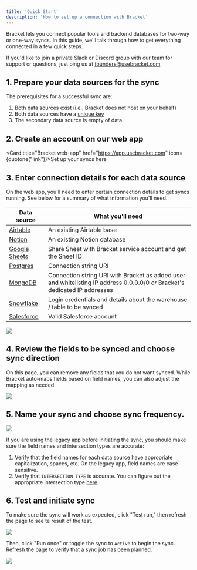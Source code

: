 ```yaml
---
title: 'Quick Start'
description: 'How to set up a connection with Bracket'
---
```


Bracket lets you connect popular tools and backend databases for two-way or one-way syncs. In this guide, we'll talk through how to get everything connected in a few quick steps.

<Info>If you'd like to join a private Slack or Discord group with our team for support or questions, just ping us at founders@usebracket.com</Info>

## 1. Prepare your data sources for the sync

The prerequisites for a successful sync are:
1. Both data sources exist (i.e., Bracket does not host on your behalf)
2. Both data sources have a [unique key](/pkeys)
3. The secondary data source is empty of data

## 2. Create an account on our web app

<Card title="Bracket web-app" href="https://app.usebracket.com" icon={duotone("link")}>Set up your syncs here</Card>

## 3. Enter connection details for each data source

On the web app, you'll need to enter certain connection details to get syncs running. See below for a summary of what information you'll need.

| Data source                                  | What you'll need                                                                                                                  |
| --------------------------------      | --------------------------------------------------------------------------------------------------------------------------------- |
| [Airtable](/connecting/airtable_connecting)      | An existing Airtable base                                                                                                |
| [Notion](/connecting/notion_connecting)          | An existing Notion database                                                                 |
| [Google Sheets](/connecting/gsheets_connecting)  | Share Sheet with Bracket service account and get the Sheet ID                                                                     |
| [Postgres](/connecting/postgres_connecting)      | Connection string URI                                                                                                             |
| [MongoDB](/database/mongodb_connecting)          | Connection string URI with Bracket as added user and whitelisting IP address 0.0.0.0/0 _or_ Bracket's dedicated IP addresses      |
| [Snowflake](/database/snowflake_connecting)      | Login credentials and details about the warehouse / table to be synced                                                            |
| [Salesforce](/database/salesforce_connecting)    | Valid Salesforce account                                                                                                          |

<Example>
  <img class="rounded-md w-full" src="/img/onboarding_choose_primary_sources.gif" />
</Example>

## 4. Review the fields to be synced and choose sync direction

On this page, you can remove any fields that you do not want synced. While Bracket auto-maps fields based on field names, you can also adjust the mapping as needed. 

<Example>
  <img class="rounded-md w-full" src="/img/onboarding_field_mapping.gif" />
</Example>

## 5. Name your sync and choose sync frequency.

<Example>
  <img class="rounded-md w-full" src="/img/onboarding_name_sync.gif" />
</Example>

If you are using the [legacy app](https://legacy.app.usebracket.com/) before initiating the sync, you should make sure the field names and intersection types are accurate:
1. Verify that the field names for each data source have appropriate capitalization, spaces, etc. On the legacy app, field names are case-sensitive.
2. Verify that `INTERSECTION TYPE` is accurate. You can figure out the appropriate intersection type [here](https://docs.google.com/spreadsheets/d/1J9_1I608ARf06TohXeauN9tA477pUxLOvfTHuIOFa-0/edit?usp=sharing)

## 6. Test and initiate sync

To make sure the sync will work as expected, click "Test run," then refresh the page to see te result of the test.

<Example>
  <img class="rounded-md w-full" src="/img/starting_test_run.gif" />
</Example>

Then, click "Run once" or toggle the sync to `Active` to begin the sync. Refresh the page to verify that a sync job has been planned.

<Example>
  <img class="rounded-md w-full" src="/img/starting_sfdc_sync.gif" />
</Example>